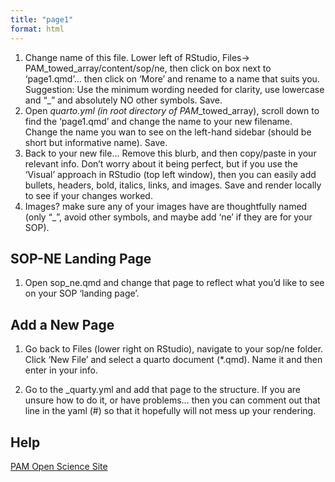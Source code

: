 ```yaml
---
title: "page1"
format: html
---
```


1.  Change name of this file. Lower left of RStudio, Files-\> PAM_towed_array/content/sop/ne, then click on box next to 'page1.qmd'... then click on 'More' and rename to a name that suits you. Suggestion: Use the minimum wording needed for clarity, use lowercase and "\_" and absolutely NO other symbols. Save.
2.  Open *quarto.yml (in root directory of PAM*\_towed_array), scroll down to find the 'page1.qmd' and change the name to your new filename. Change the name you wan to see on the left-hand sidebar (should be short but informative name). Save.
3.   Back to your new file... Remove this blurb, and then copy/paste in your relevant info. Don't worry about it being perfect, but if you use the 'Visual' approach in RStudio (top left window), then you can easily add bullets, headers, bold, italics, links, and images. Save and render locally to see if your changes worked.
4.  Images? make sure any of your images have are thoughtfully named (only "\_", avoid other symbols, and maybe add 'ne' if they are for your SOP).

## SOP-NE Landing Page

1.  Open sop_ne.qmd and change that page to reflect what you'd like to see on your SOP 'landing page'.

## Add a New Page

1.  Go back to Files (lower right on RStudio), navigate to your sop/ne folder. Click 'New File' and select a quarto document (\*.qmd). Name it and then enter in your info.

2.  Go to the \_quarty.yml and add that page to the structure. If you are unsure how to do it, or have problems... then you can comment out that line in the yaml (#) so that it hopefully will not mess up your rendering.

## Help

[PAM Open Science Site](https://nmfs-ost.github.io/PAM-OpenScience/)
